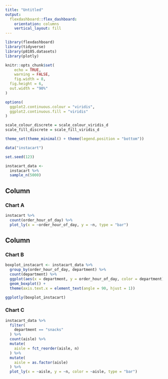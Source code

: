 ```yaml
---
title: "Untitled"
output: 
  flexdashboard::flex_dashboard:
    orientation: columns
    vertical_layout: fill
---
```


```r
library(flexdashboard)
library(tidyverse)
library(p8105.datasets)
library(plotly)
```

```r
knitr::opts_chunk$set(
	echo = TRUE,
	warning = FALSE,
	fig.width = 8, 
  fig.height = 6,
  out.width = "90%"
)

options(
  ggplot2.continuous.colour = "viridis",
  ggplot2.continuous.fill = "viridis"
)

scale_colour_discrete = scale_colour_viridis_d
scale_fill_discrete = scale_fill_viridis_d

theme_set(theme_minimal() + theme(legend.position = "bottom"))
```

```r
data("instacart")

set.seed(123)

instacart_data <-
  instacart %>% 
  sample_n(5000)
```


Column {data-width=650}
-----------------------------------------------------------------------

### Chart A

```r
instacart %>% 
  count(order_hour_of_day) %>% 
  plot_ly(x = ~order_hour_of_day, y = ~n, type = "bar")
```

Column {data-width=350}
-----------------------------------------------------------------------

### Chart B

```r
boxplot_instacart <- instacart_data %>% 
  group_by(order_hour_of_day, department) %>% 
  count(department) %>% 
  ggplot(aes(x = department, y = order_hour_of_day, color = department)) + 
  geom_boxplot() +
  theme(axis.text.x = element_text(angle = 90, hjust = 1))

ggplotly(boxplot_instacart)
```

### Chart C

```r
instacart_data %>% 
  filter(
    department == "snacks"
  ) %>%
  count(aisle) %>% 
  mutate(
    aisle = fct_reorder(aisle, n)
  ) %>% 
  mutate(
    aisle = as.factor(aisle)
  ) %>% 
  plot_ly(x = ~aisle, y = ~n, color = ~aisle, type = "bar")
```

